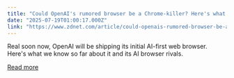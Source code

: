 ```yaml
---
title: "Could OpenAI's rumored browser be a Chrome-killer? Here's what I'm expecting"
date: "2025-07-19T01:00:17.000Z"
link: "https://www.zdnet.com/article/could-openais-rumored-browser-be-a-chrome-killer-heres-what-im-expecting/"
---
```


Real soon now, OpenAI will be shipping its initial AI-first web browser. Here's what we know so far about it and its AI browser rivals.

[Read more](https://www.zdnet.com/article/could-openais-rumored-browser-be-a-chrome-killer-heres-what-im-expecting/)
